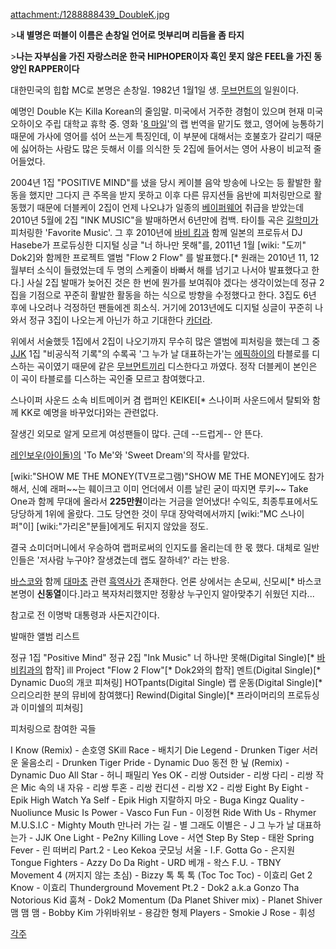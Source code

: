 attachment:/1288888439_DoubleK.jpg

>'''내 별명은 떠블이 이름은 손창일 언어로 멋부리며 리듬을 좀 타지'''

>'''나는 자부심을 가진 자랑스러운 한국 HIPHOPER이자 흑인 못지 않은 FEEL을 가진 동양인 RAPPER이다'''

대한민국의 힙합 MC로 본명은 손창일. 1982년 1월1일 생. [[무브먼트]]의 일원이다.

예명인 Double K는 Killa Korean의 줄임말. 미국에서 거주한 경험이 있으며 현재 미국 오하이오 주립 대학교 휴학 중. 영화 '[[8 마일]]'의 랩 번역을 맡기도 했고, 영어에 능통하기 때문에 가사에 영어를 섞어 쓰는게 특징인데, 이 부분에 대해서는 호불호가 갈리기 때문에 싫어하는 사람도 많은 듯해서 이를 의식한 듯 2집에 들어서는 영어 사용이 비교적 줄어들었다.

2004년 1집 "POSITIVE MIND"를 냈을 당시 케이블 음악 방송에 나오는 등 활발한 활동을 했지만 그다지 큰 주목을 받지 못하고 이후 다른 뮤지션들 음반에 피처링만으로 활동했기 때문에 더블케이 2집이 언제 나오냐가 일종의 [[베이퍼웨어]] 취급을 받았는데 2010년 5월에 2집 "INK MUSIC"을 발매하면서 6년만에 컴백. 타이틀 곡은 [[길학미]]가 피처링한 'Favorite Music'. 그 후 2010년에 [[바비 킴]]과 함께 일본의 프로듀서 DJ Hasebe가 프로듀싱한 디지털 싱글 "너 하나만 못해"를, 2011년 1월 [wiki: "도끼" Dok2]와 함께한 프로젝트 앨범 "Flow 2 Flow" 를 발표했다.[* 원래는 2010년 11, 12월부터 소식이 들렸었는데 두 명의 스케줄이 바빠서 해를 넘기고 나서야 발표했다고 한다.] 사실 2집 발매가 늦어진 것은 한 번에 뭔가를 보여줘야 겠다는 생각이었는데 정규 2집을 기점으로 꾸준히 활발한 활동을 하는 식으로 방향을 수정했다고 한다. 3집도 6년 후에 나오려나 걱정하던 팬들에겐 희소식. 거기에 2013년에도 디지털 싱글이 꾸준히 나와서 정규 3집이 나오는게 아닌가 하고 기대한다 [[카더라]].


위에서 서술했듯 1집에서 2집이 나오기까지 무수히 많은 앨범에 피처링을 했는데 그 중 [[JJK]] 1집 "비공식적 기록"의 수록곡 '그 누가 날 대표하는가'는 [[에픽하이]]의 타블로를 디스하는 곡이였기 때문에 같은 [[무브먼트]]끼리 디스한다고 까였다. 정작 더블케이 본인은 이 곡이 타블로를 디스하는 곡인줄 모르고 참여했다고.

스나이퍼 사운드 소속 비트메이커 겸 랩퍼인 KEIKEI[* 스나이퍼 사운드에서 탈퇴와 함께 KK로 예명을 바꾸었다]와는 관련없다.

잘생긴 외모로 알게 모르게 여성팬들이 많다. 근데 --드럽게-- 안 뜬다.

[[레인보우(아이돌)]]의 'To Me'와 'Sweet Dream'의 작사를 맡았다.

[wiki:"SHOW ME THE MONEY(TV프로그램)"SHOW ME THE MONEY]에도 참가해서, 신예 래퍼~~는 훼이크고 이미 언더에서 이름 날린 굳이 따지면 루키~~ Take One과 함께 무대에 올라서 '''225만원'''이라는 거금을 얻어냈다! 수익도, 최종투표에서도 당당하게 1위에 올랐다. 그도 당연한 것이 무대 장악력에서까지 [wiki:"MC 스나이퍼"이] [wiki:"가리온"분들]에게도 뒤지지 않았을 정도.

결국 쇼미더머니에서 우승하여 랩퍼로써의 인지도를 올리는데 한 몫 했다. 대체로 일반인들은 '저사람 누구야? 잘생겼는데 랩도 잘하네?' 라는 반응.

[[바스코]]와 함께 [[대마초]] 관련 [[흑역사]]가 존재한다. 언론 상에서는 손모씨, 신모씨[* 바스코 본명이 '''신동열'''이다.]라고 복자처리했지만 정황상 누구인지 알아맞추기 쉬웠던 지라...

참고로 전 이명박 대통령과 사돈지간이다.

 
발매한 앨범 리스트

정규 1집 "Positive Mind"
정규 2집 "Ink Music"
너 하나만 못해(Digital Single)[* [[바비킴]]과의 합작]
ill Project "Flow 2 Flow"[* Dok2와의 합작]
멘트(Digital Single)[* Dynamic Duo의 개코 피쳐링]
HOTpants(Digital Single)
랩 운동(Digital Single)[* 으리으리한 분의 뮤비에 참여했다]
Rewind(Digital Single)[* 프라이머리의 프로듀싱과 이미쉘의 피쳐링]


피처링으로 참여한 곡들

I Know (Remix) - 손호영
SKill Race - 배치기
Die Legend - Drunken Tiger
서러운 울음소리 - Drunken Tiger
Pride - Dynamic Duo
동전 한 닢 (Remix) - Dynamic Duo
All Star - 허니 패밀리
Yes OK - 리쌍
Outsider - 리쌍
다리 - 리쌍
작은 Mic 속의 내 자유 - 리쌍
투혼 - 리쌍
컨디션 - 리쌍
X2 - 리쌍
Eight By Eight - Epik High
Watch Ya Self - Epik High
지랄하지 마오 - Buga Kingz
Quality - Nuoliunce
Music Is Power - Vasco
Fun Fun - 이정현
Ride With Us - Rhymer
M.U.S.I.C - Mighty Mouth
만나러 가는 길 - 별
그래도 이별은 - J
그 누가 날 대표하는가 - JJK
One Light - Pe2ny
Killing Love - 서연
Step By Step - 태완
Spring Fever - 린
떠버리 Part.2 - Leo Kekoa
굿모닝 서울 - I.F.
Gotta Go - 은지원
Tongue Fighters - Azzy
Do Da Right - URD
베개 - 왁스
F.U. - TBNY
Movement 4 (꺼지지 않는 초심) - Bizzy
톡 톡 톡 (Toc Toc Toc) - 이효리
Get 2 Know - 이효리
Thunderground Movement Pt.2 - Dok2 a.k.a Gonzo Tha Notorious Kid
훔쳐 - Dok2
Momentum (Da Planet Shiver mix) - Planet Shiver
맴 맴 맴 - Bobby Kim
가위바위보 - 용감한 형제 
Players - Smokie J
Rose - 휘성

[[각주]]
